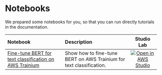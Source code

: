 <!---
Copyright 2024 The HuggingFace Team. All rights reserved.

Licensed under the Apache License, Version 2.0 (the "License");
you may not use this file except in compliance with the License.
You may obtain a copy of the License at

    http://www.apache.org/licenses/LICENSE-2.0

Unless required by applicable law or agreed to in writing, software
distributed under the License is distributed on an "AS IS" BASIS,
WITHOUT WARRANTIES OR CONDITIONS OF ANY KIND, either express or implied.
See the License for the specific language governing permissions and
limitations under the License.
-->

# Notebooks

We prepared some notebooks for you, so that you can run directly tutorials in the documentation.

| Notebook                                                                                                                                                                                | Description                                                                                                                                                                       |        Studio Lab                                                                                                                                                                                                       |
|:----------------------------------------------------------------------------------------------------------------------------------------------------------------------------------------|:----------------------------------------------------------------------------------------------------------------------------------------------------------------------------------|:-----------------------------------------------------------------------------------------------------------------------------------------------------------------------------------------------------------------------:|
| [Fine-tune BERT for text classification on AWS Trainium](https://github.com/huggingface/optimum-neuron/blob/main/notebooks/text-classification/fine_tune_bert.ipynb)                          | Show how to fine-tune BERT on AWS Trainium for text classification.                                                                                                               | [![Open in AWS Studio](https://studiolab.sagemaker.aws/studiolab.svg)](https://studiolab.sagemaker.aws/import/github/huggingface/optimum-neuron/blob/main/notebooks/text-classification/fine_tune_bert.ipynb)                 |


